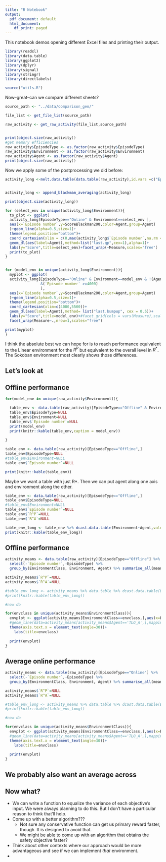 ```yaml
---
title: "R Notebook"
output:
  pdf_document: default
  html_document:
    df_print: paged
---
```


This notebook demos opening different Excel files and printing their output.
```r
library(readxl)
library(data.table)
library(ggplot2)
library(dplyr)
library(signal)
library(stringr)
library(directlabels)

source("utils.R")

```

Now--great--can we compare different sheets?

```r
source_path <- "../data/comparison_gen/"

file_list <- get_file_list(source_path)

raw_activity <- get_raw_activity(file_list,source_path)


print(object.size(raw_activity))
#get memory efficiencies
raw_activity$EpisodeType <- as.factor(raw_activity$EpisodeType)
raw_activity$Environment <- as.factor(raw_activity$Environment)
raw_activity$Agent <- as.factor(raw_activity$Agent)
print(object.size(raw_activity))


```


Now we apply some of the postprocessing we did before:


```r
activity_long <-melt.data.table(data.table(raw_activity),id.vars =c("EpisodeType","Episode number","Agent","Environment","EnvironmentClass"),variable.name = "Measure",value.name="Score")


activity_long <- append_blackman_averaging(activity_long)

print(object.size(activity_long))

```

```r

for (select_env in unique(activity_long$Environment)){
  to_plot <- ggplot(
  activity_long[EpisodeType=="Online" & Environment==select_env ],
  aes(x=`Episode number`,y=ScoreBlackman200,color=Agent,group=Agent)
  )+geom_line(alpha=0.5,size=1)+
  theme(legend.position="bottom")+
  coord_cartesian(xlim = c(0,max(activity_long$`Episode number`,na.rm = TRUE)*1.2))+
  geom_dl(aes(label=Agent),method=list("last.qp",cex=1),alpha=1)+
  labs(y="Score",title=select_env)+facet_wrap(~Measure,scales="free")
  print(to_plot)
}



```




```r

for (model_env in unique(activity_long$Environment)){
  myplot <- ggplot(
  activity_long[EpisodeType=="Online" & Environment==model_env & !(Agent %in% c("ELA","MIN","SingleObjective")) 
                &(`Episode number` >=4000)
                ],
  aes(x=`Episode number`,y=ScoreBlackman200,color=Agent,group=Agent)
  )+geom_line(alpha=0.5,size=1)+
  theme(legend.position="bottom")+
  coord_cartesian(xlim=c(4000,5500))+
  geom_dl(aes(label=Agent),method= list("last.bumpup", cex = 0.5))+
  labs(y="Score",title=model_env)+#facet_grid(cols = vars(Measure),scales="free")
  facet_wrap(Measure~.,nrow=1,scales="free")

print(myplot)
}

```


I think the absolute best we can hope for is to reach performance equivalent to the Linear environment for the $R^P$ but equivalent to the overall level in $R^*$. The Sokoban environment most clearly shows those differences.


## Let's look at 

## Offline performance

```r
for(model_env in unique(raw_activity$Environment)){

  table_env <- data.table(raw_activity)[EpisodeType=="Offline" & Environment==model_env,]
  table_env$EpisodeType=NULL
  table_env$Environment=NULL
  table_env$`Episode number`=NULL
  print(model_env)
  print(knitr::kable(table_env,caption = model_env))
  
}


```




```r
table_env <- data.table(raw_activity)[EpisodeType=="Offline",]
table_env$EpisodeType=NULL
#table_env$Environment=NULL
table_env$`Episode number`=NULL

print(knitr::kable(table_env))


```

Maybe we want a table with just R*. Then we can put agent along one axis and environment along the other.



```r
table_env <- data.table(raw_activity)[EpisodeType=="Offline",]
table_env$EpisodeType=NULL
#table_env$Environment=NULL
table_env$`Episode number`=NULL
table_env$`R^P`=NULL
table_env$`R^A`=NULL

table_env_long <- table_env %>% dcast.data.table(Environment~Agent,value.var="R^*")
print(knitr::kable(table_env_long))


```



## Offline performance

```r

activity_means <- data.table(raw_activity)[EpisodeType=="Offline"] %>% 
  select(-`Episode number`,-EpisodeType) %>%
  group_by(EnvironmentClass, Environment, Agent) %>% summarise_all(mean) %>% data.table

activity_means$`R^P`=NULL
activity_means$`R^A`=NULL

#table_env_long <- activity_means %>% data.table %>% dcast.data.table(Environment~Agent,value.var="R^*")
#print(knitr::kable(table_env_long))

#now do 

for(envclass in unique(activity_means$EnvironmentClass)){
  envplot <- ggplot(activity_means[EnvironmentClass==envclass,],aes(x=Environment,y=`R^*`,fill=Agent))+geom_bar(stat="identity",position="dodge")+
  #geom_line(data=activity_means[activity_means$Agent=='TLO_A',],mapping = aes(x=Environment,y=`R^*`,group=Agent),linetype="dashed")+
  theme(axis.text.x = element_text(angle=30))+
    labs(title=envclass)
  
  print(envplot)
}


```


## Average online performance

```r

activity_means <- data.table(raw_activity)[EpisodeType=="Online"] %>% 
  select(-`Episode number`,-EpisodeType) %>%
  group_by(EnvironmentClass, Environment, Agent) %>% summarise_all(mean) %>% data.table

activity_means$`R^P`=NULL
activity_means$`R^A`=NULL

#table_env_long <- activity_means %>% data.table %>% dcast.data.table(Environment~Agent,value.var="R^*")
#print(knitr::kable(table_env_long))

#now do 

for(envclass in unique(activity_means$EnvironmentClass)){
  envplot <- ggplot(activity_means[EnvironmentClass==envclass,],aes(x=Environment,y=`R^*`,fill=Agent))+geom_bar(stat="identity",position="dodge")+
  #geom_line(data=activity_means[activity_means$Agent=='TLO_A',],mapping = aes(x=Environment,y=`R^*`,group=Agent),linetype="dashed")+
  theme(axis.text.x = element_text(angle=30))+
    labs(title=envclass)
  
  print(envplot)
}


```



## We probably also want an average across 
## Now what?

 - We can write a function to equalize the variance of each objective's input. We were always planning to do this. But I don't have a particular reason to think that'll help.
 - Come up with a better algorithm??? 
    - Not sure any conservative function can get us primary reward faster, though. It is designed to avoid that.
    - We might be able to come up with an algorithm that obtains the safety objective faster?
 - Think about other contexts where our approach would be more advantageous and see if we can implement _that_ environment.
 - 
 
 
 
 



